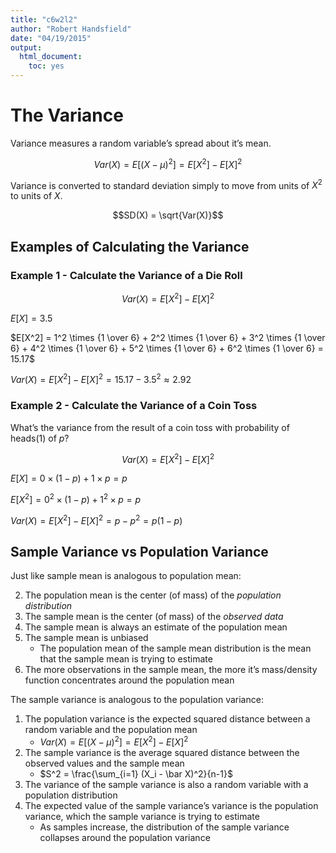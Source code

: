 ```yaml
---
title: "c6w2l2"
author: "Robert Handsfield"
date: "04/19/2015"
output:
  html_document:
    toc: yes
---
```


# The Variance

Variance measures a random variable's spread about it's mean. 

$$Var(X) = E[(X-\mu)^2] = E[X^2] - E[X]^2$$

Variance is converted to standard deviation simply to move from units of $X^2$ to units of $X$.

$$SD(X) = \sqrt{Var(X)}$$

## Examples of Calculating the Variance

### Example 1 - Calculate the Variance of a Die Roll

$$Var(X) = E[X^2] - E[X]^2$$

$E[X]=3.5$

$E[X^2] = 1^2 \times {1 \over 6} + 2^2 \times {1 \over 6} + 3^2 \times {1 \over 6} + 4^2 \times {1 \over 6} + 5^2 \times {1 \over 6} + 6^2 \times {1 \over 6} = 15.17$

$Var(X) = E[X^2] - E[X]^2 = 15.17 - 3.5^2 \approx  2.92$


### Example 2 - Calculate the Variance of a Coin Toss
What's the variance from the result of a coin toss with probability of heads(1) of $p$?

$$Var(X) = E[X^2] - E[X]^2$$

$E[X] = 0 \times (1 - p) + 1 \times p = p$

$E[X^2] = 0^2 \times (1-p) + 1^2 \times p = p$ 

$Var(X) = E[X^2] - E[X]^2 = p - p^2 = p(1 - p)$


## Sample Variance vs Population Variance
Just like sample mean is analogous to population mean:

2. The population mean is the center (of mass) of the _population distribution_
3. The sample mean is the center (of mass) of the _observed data_
4. The sample mean is always an estimate of the population mean
5. The sample mean is unbiased
	+ The population mean of the sample mean distribution is the mean that the sample mean is trying to estimate
6. The more observations in the sample mean, the more it's mass/density function concentrates around the population mean

The sample variance is analogous to the population variance:

1. The population variance is the expected squared distance between a random variable and the population mean
	+ $Var(X) = E[(X-\mu)^2] = E[X^2] - E[X]^2$
2. The sample variance is the average squared distance between the observed values and the sample mean
	+ $S^2 = \frac{\sum_{i=1} (X_i - \bar X)^2}{n-1}$
3. The variance of the sample variance is also a random variable with a population distribution
4. The expected value of the sample variance's variance is the population variance, which the sample variance is trying to estimate
	+ As samples increase, the distribution of the sample variance collapses around the population variance












